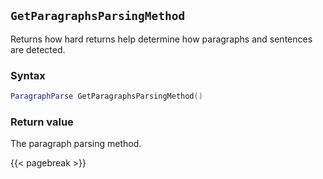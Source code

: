 ## `GetParagraphsParsingMethod`

Returns how hard returns help determine how paragraphs and sentences are detected.

### Syntax {-}

``` .lua
ParagraphParse GetParagraphsParsingMethod()
```

### Return value {-}

The paragraph parsing method.

{{< pagebreak >}}